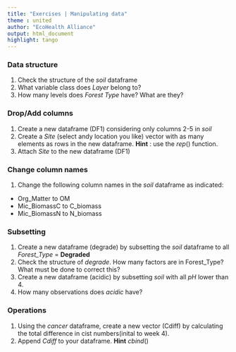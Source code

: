 ```yaml
---
title: "Exercises | Manipulating data"
theme : united
author: "EcoHealth Alliance"
output: html_document
highlight: tango
---
```


### Data structure

1. Check the structure of the *soil* dataframe
2. What variable class does *Layer* belong to? 
4. How many levels does *Forest Type* have? What are they?

### Drop/Add columns

1. Create a new dataframe (DF1) considering only columns 2-5 in *soil*
2. Create a *Site* (select andy location you like) vector with as many elements as rows in the new dataframe. **Hint** : use the *rep*() function. 
3. Attach *Site* to the new dataframe (DF1)

### Change column names

1. Change the following column names in the *soil* dataframe as indicated:
- Org_Matter to OM
- Mic_BiomassC to C_biomass
- Mic_BiomassN to N_biomass

### Subsetting

1. Create a new dataframe (degrade) by subsetting the *soil* dataframe to all *Forest_Type* = **Degraded** 
2. Check the structure of *degrade*. How many factors are in Forest_Type? What must be done to correct this? 
3. Create a new dataframe (acidic) by subsetting *soil* with all *pH* lower than 4.
4. How many observations does *acidic* have? 

### Operations
1. Using the *cancer* dataframe, create a new vector (Cdiff) by calculating the total difference in cist numbers(inital to week 4). 
2. Append *Cdiff* to your dataframe. **Hint** *cbind*() 
